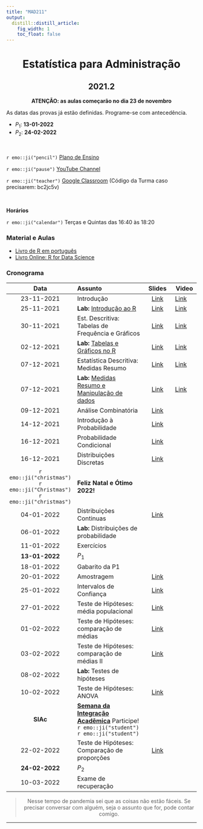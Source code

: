 ```yaml
---
title: "MAD211"
output:
  distill::distill_article: 
    fig_width: 1
    toc_float: false  
---
```


<center>

# Estatística para Administração

## 2021.2

**ATENÇÃO: as aulas começarão no dia 23 de novembro**

</center>

As datas das provas já estão definidas. Programe-se com antecedência. 

- $P_1$: **13-01-2022**
- $P_2$: **24-02-2022** 

</br>

`r emo::ji("pencil")` [Plano de Ensino](2021-2/Plano_MAD211_2021-2.pdf) 

`r emo::ji("pause")` [YouTube Channel](https://www.youtube.com/playlist?list=PLrqJCLOY0EkDc3zIhA0-Lk-M12FnReWwa) 

`r emo::ji("teacher")` [Google Classroom](https://classroom.google.com/c/NDI5NTM4Njk3ODg1?cjc=bc2jc5v)  (Código da Turma caso precisarem: bc2jc5v)

</br>

**Horários**    

`r emo::ji("calendar")` Terças e Quintas das 16:40 às 18:20 


### **Material e Aulas**

- [Livro de R em português](http://leg.ufpr.br/Rpira/Rpira.pdf) 
- [Livro Online: R for Data Science](https://r4ds.had.co.nz) 


### **Cronograma**


| Data  | Assunto                | Slides      | Video |
|:-----:|:-----------------------|:----------:|--------|
| 23-11-2021     | Introdução  | [Link](2021-2/MAD211_Aula01.pdf) | [Link](https://youtu.be/Kw9vC_yU4qU) | 
| 25-11-2021     | **Lab:** [Introdução ao R](https://ctruciosm.github.io/ACA-228/LabR_01)  | [Link](2021-2/LabR_01.pdf)  | [Link](https://youtu.be/5SMJsKamuSQ) | 
| 30-11-2021      | Est. Descritiva: Tabelas de Frequência e Gráficos   | [Link](2021-2/MAD211_Aula03.pdf) | [Link](https://youtu.be/W45bVRU6gF0) | 
| 02-12-2021      | **Lab:** [Tabelas e Gráficos no R](https://ctruciosm.github.io/ACA-228/LabR_02) | [Link](2021-2/LabR_02.pdf)  | [Link](https://youtu.be/s-pcmRTyZFk) |
| 07-12-2021      | Estatística Descritiva: Medidas Resumo  | [Link](2021-2/MAD211_Aula05.pdf)  | [Link](https://www.youtube.com/watch?v=rDfQ28ZVFiA&list=PLrqJCLOY0EkCcJCy9qRHgygfH_Dy14bho&index=5)  | 
| 07-12-2021      | **Lab:** [Medidas Resumo e Manipulação de dados](https://ctruciosm.github.io/ACA-228/LabR_04) | [Link](2021-2/LabR_04.pdf)  | [Link](https://www.youtube.com/watch?v=KjjDLw0o_Rg&list=PLrqJCLOY0EkCcJCy9qRHgygfH_Dy14bho&index=6) | 
| 09-12-2021      | Análise Combinatória   | [Link](2021-2/MAD211_Aula07.pdf)  |  | 
| 14-12-2021      | Introdução à Probabilidade  | [Link](2021-2/MAD211_Aula08.pdf)  |   | 
| 16-12-2021      | Probabilidade Condicional   | [Link](2021-2/MAD211_Aula09.pdf)  |   |
| 16-12-2021      | Distribuições Discretas   |[Link](2021-2/MAD211_Aula10.pdf)  |  | 
| `r emo::ji("christmas")` `r emo::ji("Christmas")` `r emo::ji("christmas")`   |    **Feliz Natal e Ótimo 2022!**     |  |  | 
| 04-01-2022      | Distribuições Continuas | [Link](2021-2/MAD211_Aula11.pdf) |   | 
| 06-01-2022      | **Lab:** Distribuições de probabilidade  |  |   | 
| 11-01-2022      | Exercícios  |  |   | 
| **13-01-2022**  | $P_1$  |  |   | 
| 18-01-2022      | Gabarito da P1 |  |   |
| 20-01-2022      | Amostragem | [Link](2021-2/MAD211_Aula12.pdf) |  | 
| 25-01-2022      | Intervalos de Confiança | [Link](2021-2/MAD211_Aula13.pdf)  |  | 
| 27-01-2022     | Teste de Hipóteses: média populacional  | [Link](2021-2/MAD211_Aula14.pdf) |  | 
| 01-02-2022      | Teste de Hipóteses: comparação de médias   | [Link](2021-2/MAD211_Aula15.pdf) |  | 
| 03-02-2022       | Teste de Hipóteses: comparação de médias II  | [Link](2021-2/MAD211_Aula15.pdf)  | | 
| 08-02-2022      | **Lab:** Testes de hipóteses |  |   | 
| 10-02-2022     | Teste de Hipóteses: ANOVA   | [Link](2021-2/MAD211_Aula16.pdf)  |   | 
| **SIAc**     | [**Semana da Integração Acadêmica**](https://siac.ufrj.br) Participe! `r emo::ji("student")`  `r emo::ji("student")` |   |  | 
| 22-02-2022      | Teste de Hipóteses: Comparação de proporções |  [Link](2021-2/MAD211_Aula17.pdf)   |  |
| **24-02-2022**      | $P_2$  |  |   | 
| 10-03-2022      | Exame de recuperação |  |   | 



<center>

> Nesse tempo de pandemia sei que as coisas não estão fáceis. Se precisar conversar com alguém, seja o assunto que for,  pode contar comigo. 

</center>



---- 